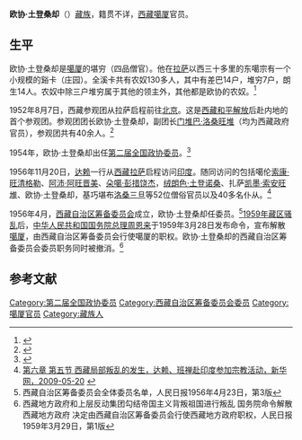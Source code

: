 '''欧协·土登桑却'''（{{bd|？||？|}}）[[藏族|藏族]]，籍贯不详，[[西藏|西藏]][[噶厦|噶厦]]官员。

==生平==
欧协·土登桑却是[[噶厦|噶厦]]的堪穷（四品僧官）。他在[[拉萨|拉萨]]以西三十多里的东噶宗有一个小规模的谿卡（庄园）。全溪卡共有农奴130多人，其中有差巴14户，堆穷7户，朗生14人。农奴中除三户堆穷属于其他的领主外，其他都是欧协的农奴。<ref name=yuan>{{Cite web |url=http://www.tianzhilou.com/dgl/xy/2012-06/04/content_1345535.htm |title=袁定乾，从一个庄园看西藏黑暗的农奴制度（1959-07-26），天祉楼，2012-06-04 |accessdate=2015-03-16 |archive-date=2015-04-02 |archive-url=https://web.archive.org/web/20150402094808/http://www.tianzhilou.com/dgl/xy/2012-06/04/content_1345535.htm |dead-url=yes }}</ref>

1952年8月7日，西藏参观团从拉萨启程前往[[北京|北京]]。这是[[西藏和平解放|西藏和平解放]]后赴内地的首个参观团。参观团团长欧协·土登桑却，副团长[[门堆巴·洛桑旺堆|门堆巴·洛桑旺堆]]（均为西藏政府官员），参观团共有40余人。<ref>{{Cite web |url=http://www.tibetol.cn/index.php?m=content&c=index&a=show&catid=109&id=147 |title=8月7日，西藏在线，于2015-03-17查阅 |accessdate=2015-03-16 |archive-date=2015-04-02 |archive-url=https://web.archive.org/web/20150402161622/http://www.tibetol.cn/index.php?m=content&c=index&a=show&catid=109&id=147 |dead-url=yes }}</ref>

1954年，欧协·土登桑却出任[[第二届全国政协委员|第二届全国政协委员]]。<ref>{{Cite web |url=http://www.people.com.cn/GB/34948/35339/2651970.html |title=中国人民政治协商会议第二届全国委员会委员名单（559名），人民网，于2015-03-17查阅 |accessdate=2015-03-16 |archive-date=2015-09-24 |archive-url=https://web.archive.org/web/20150924112539/http://www.people.com.cn/GB/34948/35339/2651970.html |dead-url=no }}</ref>

1956年11月20日，[[十四世达赖|达赖]]一行从[[西藏|西藏]][[拉萨|拉萨]]启程访问[[印度|印度]]。随同访问的包括噶伦[[索康·旺清格勒|索康·旺清格勒]]、[[阿沛·阿旺晋美|阿沛·阿旺晋美]]、[[朵噶·彭措饶杰|朵噶·彭措饶杰]]，[[绒郎色·土登诺桑|绒朗色·土登诺桑]]、扎萨[[凯墨·索安旺堆|凯墨·索安旺堆]]、欧协·土登桑却，基巧堪布[[洛桑三旦|洛桑三旦]]等52位僧俗官员以及40多名仆从。<ref>[http://tibet.news.cn/szts/2009-05/20/content_16580711.htm 第六章 第五节 西藏局部叛乱的发生，达赖、班禅赴印度参加宗教活动，新华网，2009-05-20] {{webarchive|url=https://web.archive.org/web/20140518200426/http://tibet.news.cn/szts/2009-05/20/content_16580711.htm |date=2014-05-18 }}</ref>

1956年4月，[[西藏自治区筹备委员会|西藏自治区筹备委员会]]成立，欧协·土登桑却任委员。<ref>西藏自治区筹备委员会全体委员名单，人民日报1956年4月23日，第3版</ref>[[1959年藏区骚乱|1959年藏区骚乱]]后，[[中华人民共和国国务院总理|中华人民共和国国务院总理]][[周恩来|周恩来]]于1959年3月28日发布命令，宣布解散[[噶厦|噶厦]]，由西藏自治区筹备委员会行使噶厦的职权。欧协·土登桑却的西藏自治区筹备委员会委员职务同时被撤消。<ref>西藏地方政府和上层反动集团勾结帝国主义背叛祖国进行叛乱 国务院命令解散西藏地方政府 决定由西藏自治区筹备委员会行使西藏地方政府职权，人民日报1959年3月29日，第1版</ref>

==参考文献==
{{reflist}}

[[Category:第二届全国政协委员|Category:第二届全国政协委员]]
[[Category:西藏自治区筹备委员会委员|Category:西藏自治区筹备委员会委员]]
[[Category:噶厦官员|Category:噶厦官员]]
[[Category:藏族人|Category:藏族人]]
